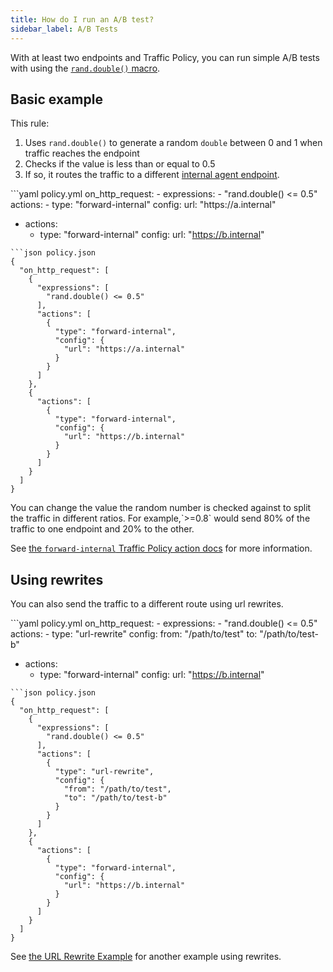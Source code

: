 ```yaml
---
title: How do I run an A/B test?
sidebar_label: A/B Tests
---
```




With at least two endpoints and Traffic Policy, you can run simple A/B tests with using the [`rand.double()` macro](/docs/traffic-policy/macros/#randdouble---double).

## Basic example

This rule:

1. Uses `rand.double()` to generate a random `double` between 0 and 1 when traffic reaches the endpoint
1. Checks if the value is less than or equal to 0.5
1. If so, it routes the traffic to a different [internal agent endpoint](/universal-gateway/internal-endpoints/).

<CodeGroup>
```yaml policy.yml
on_http_request:
  - expressions:
    - "rand.double() <= 0.5"
    actions:
    - type: "forward-internal"
    config:
    url: "https://a.internal"


  - actions:
    - type: "forward-internal"
    config:
    url: "https://b.internal"
```
```json policy.json
{
  "on_http_request": [
    {
      "expressions": [
        "rand.double() <= 0.5"
      ],
      "actions": [
        {
          "type": "forward-internal",
          "config": {
            "url": "https://a.internal"
          }
        }
      ]
    },
    {
      "actions": [
        {
          "type": "forward-internal",
          "config": {
            "url": "https://b.internal"
          }
        }
      ]
    }
  ]
}
```
</CodeGroup>

<Tip>
You can change the value the random number is checked against to split the traffic in different ratios. For example,`>=0.8` would send 80% of the traffic to one endpoint and 20% to the other.
</Tip>

See [the `forward-internal` Traffic Policy action docs](/traffic-policy/actions/forward-internal/) for more information.

## Using rewrites

You can also send the traffic to a different route using url rewrites.

<CodeGroup>
```yaml policy.yml
on_http_request:
  - expressions:
    - "rand.double() <= 0.5"
    actions:
    - type: "url-rewrite"
    config:
    from: "/path/to/test"
    to: "/path/to/test-b"


  - actions:
    - type: "forward-internal"
    config:
    url: "https://b.internal"
```
```json policy.json
{
  "on_http_request": [
    {
      "expressions": [
        "rand.double() <= 0.5"
      ],
      "actions": [
        {
          "type": "url-rewrite",
          "config": {
            "from": "/path/to/test",
            "to": "/path/to/test-b"
          }
        }
      ]
    },
    {
      "actions": [
        {
          "type": "forward-internal",
          "config": {
            "url": "https://b.internal"
          }
        }
      ]
    }
  ]
}
```
</CodeGroup>

See [the URL Rewrite Example](/docs/traffic-policy/examples/url-rewrites) for another example using rewrites.
